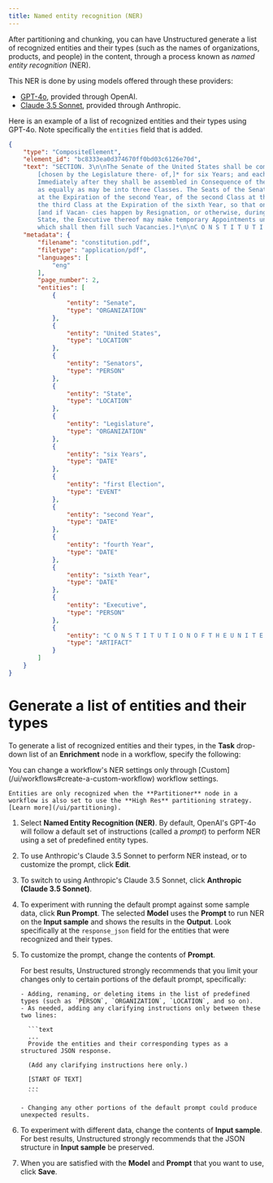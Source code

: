 ```yaml
---
title: Named entity recognition (NER)
---
```


After partitioning and chunking, you can have Unstructured generate a list of recognized entities and their types (such as the names of organizations, products, and people) in the content, through a process known as _named entity recognition_ (NER).

This NER is done by using models offered through these providers:

- [GPT-4o](https://openai.com/index/hello-gpt-4o/), provided through OpenAI.
- [Claude 3.5 Sonnet](https://www.anthropic.com/news/claude-3-5-sonnet), provided through Anthropic. 

Here is an example of a list of recognized entities and their types using GPT-4o. Note specifically the `entities` field that is added.

```json
{
    "type": "CompositeElement",
    "element_id": "bc8333ea0d374670ff0bd03c6126e70d",
    "text": "SECTION. 3\n\nThe Senate of the United States shall be composed of two Senators from each State, 
        [chosen by the Legislature there- of,]* for six Years; and each Senator shall have one Vote.\n\n
        Immediately after they shall be assembled in Consequence of the first Election, they shall be divided
        as equally as may be into three Classes. The Seats of the Senators of the first Class shall be vacated
        at the Expiration of the second Year, of the second Class at the Expiration of the fourth Year, and of
        the third Class at the Expiration of the sixth Year, so that one third may be chosen every second Year;
        [and if Vacan- cies happen by Resignation, or otherwise, during the Recess of the Legislature of any
        State, the Executive thereof may make temporary Appointments until the next Meeting of the Legislature,
        which shall then fill such Vacancies.]*\n\nC O N S T I T U T I O N O F T H E U N I T E D S T A T E S",
    "metadata": {
        "filename": "constitution.pdf",
        "filetype": "application/pdf",
        "languages": [
            "eng"
        ],
        "page_number": 2,
        "entities": [
            {
                "entity": "Senate",
                "type": "ORGANIZATION"
            },
            {
                "entity": "United States",
                "type": "LOCATION"
            },
            {
                "entity": "Senators",
                "type": "PERSON"
            },
            {
                "entity": "State",
                "type": "LOCATION"
            },
            {
                "entity": "Legislature",
                "type": "ORGANIZATION"
            },
            {
                "entity": "six Years",
                "type": "DATE"
            },
            {
                "entity": "first Election",
                "type": "EVENT"
            },
            {
                "entity": "second Year",
                "type": "DATE"
            },
            {
                "entity": "fourth Year",
                "type": "DATE"
            },
            {
                "entity": "sixth Year",
                "type": "DATE"
            },
            {
                "entity": "Executive",
                "type": "PERSON"
            },
            {
                "entity": "C O N S T I T U T I O N O F T H E U N I T E D S T A T E S",
                "type": "ARTIFACT"
            }
        ]
    }
}
```

# Generate a list of entities and their types

To generate a list of recognized entities and their types, in the **Task** drop-down list of an **Enrichment** node in a workflow, specify the following:

<Note>
    You can change a workflow's NER settings only through [Custom](/ui/workflows#create-a-custom-workflow) workflow settings.
    
    Entities are only recognized when the **Partitioner** node in a workflow is also set to use the **High Res** partitioning strategy. [Learn more](/ui/partitioning).
</Note>

1. Select **Named Entity Recognition (NER)**. By default, OpenAI's GPT-4o will follow a default set of instructions (called a _prompt_) to perform NER using a set of predefined entity types.
2. To use Anthropic's Claude 3.5 Sonnet to perform NER instead, or to customize the prompt, click **Edit**.
3. To switch to using Anthropic's Claude 3.5 Sonnet, click **Anthropic (Claude 3.5 Sonnet)**.
4. To experiment with running the default prompt against some sample data, click **Run Prompt**. The selected **Model** uses the 
   **Prompt** to run NER on the **Input sample** and shows the results in the **Output**. Look specifically at the `response_json` field for the 
   entities that were recognized and their types.
5. To customize the prompt, change the contents of **Prompt**.

   <Note>
       For best results, Unstructured strongly recommends that you limit your changes only to certain portions of the default prompt, specifically:

       - Adding, renaming, or deleting items in the list of predefined types (such as `PERSON`, `ORGANIZATION`, `LOCATION`, and so on).
       - As needed, adding any clarifying instructions only between these two lines:

         ```text
         ...
         Provide the entities and their corresponding types as a structured JSON response.

         (Add any clarifying instructions here only.)

         [START OF TEXT]
         ...
         ```

       - Changing any other portions of the default prompt could produce unexpected results.
   </Note>

6. To experiment with different data, change the contents of **Input sample**. For best results, Unstructured strongly recommends that the JSON structure in **Input sample** be preserved.
7. When you are satisfied with the **Model** and **Prompt** that you want to use, click **Save**.


